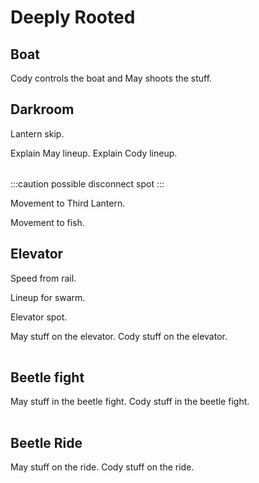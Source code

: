 
# Deeply Rooted

## Boat

Cody controls the boat and May shoots the stuff.

## Darkroom

Lantern skip.
<Table>
<May>
Explain May lineup.
</May>
<Cody>
Explain Cody lineup.
</Cody>
</Table>

:::caution
possible disconnect spot
:::

Movement to Third Lantern.

Movement to fish.

## Elevator

Speed from rail.

Lineup for swarm.

Elevator spot.

<Table>
<May>
May stuff on the elevator.
</May>
<Cody>
Cody stuff on the elevator.
</Cody>
</Table>

## Beetle fight

<Table>
<May>
May stuff in the beetle fight.
</May>
<Cody>
Cody stuff in the beetle fight.
</Cody>
</Table>

## Beetle Ride

<Table>
<May>
May stuff on the ride.
</May>
<Cody>
Cody stuff on the ride.
</Cody>
</Table>